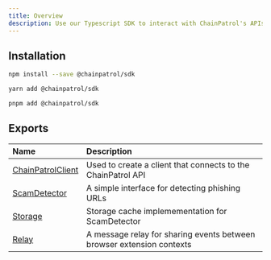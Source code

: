 ```yaml
---
title: Overview
description: Use our Typescript SDK to interact with ChainPatrol's APIs
---
```


## Installation

<Tabs>
<Tab title="npm">

```bash
npm install --save @chainpatrol/sdk
```

</Tab>

<Tab title="yarn">

```bash
yarn add @chainpatrol/sdk
```

</Tab>

<Tab title="pnpm">

```bash
pnpm add @chainpatrol/sdk
```

</Tab>
</Tabs>

## Exports

| Name                                      | Description                                                           |
| :---------------------------------------- | :-------------------------------------------------------------------- |
| [ChainPatrolClient](./chainpatrol-client) | Used to create a client that connects to the ChainPatrol API          |
| [ScamDetector](./scam-detector)           | A simple interface for detecting phishing URLs                        |
| [Storage](./storage)                      | Storage cache implemementation for ScamDetector                       |
| [Relay](./relay)                          | A message relay for sharing events between browser extension contexts |
